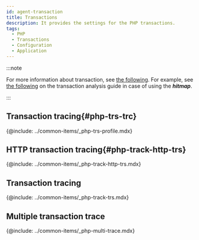 ```yaml
---
id: agent-transaction
title: Transactions
description: It provides the settings for the PHP transactions.
tags:
  - PHP
  - Transactions
  - Configuration
  - Application
---
```


:::note

For more information about transaction, see [the following](track-transactions-intro). For example, see [the following](trs-view) on the transaction analysis guide in case of using the **_hitmap_**. 

:::

## Transaction tracing{#php-trs-trc}

{@include: ../common-items/_php-trs-profile.mdx}

## HTTP transaction tracing{#php-track-http-trs}

{@include: ../common-items/_php-track-http-trs.mdx} 

## Transaction tracing

{@include: ../common-items/_php-track-trs.mdx}

## Multiple transaction trace

{@include: ../common-items/_php-multi-trace.mdx}
